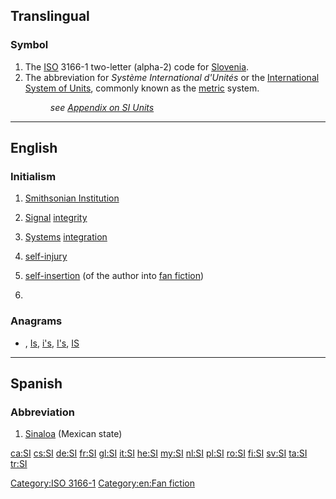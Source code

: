 {{also|Appendix:Variations of “si”}}
==Translingual==

===Symbol===
{{head|mul|symbol}}
# The [[ISO]] 3166-1 two-letter (alpha-2) code for [[Slovenia]].
# The abbreviation for ''Système International d'Unités'' or the [[International System of Units]], commonly known as the [[metric]] system.
#: ''see [[Appendix:SI_units|Appendix on SI Units]]''

[[Category:ISO 3166-1]]

----

==English==
{{wikipedia}}

===Initialism===
{{rfc-header|Initialism}}
{{head|en|initialism}}

# [[w:Smithsonian Institution|Smithsonian Institution]]
# {{lb|en|electronics}} [[signal|Signal]] [[integrity]]
# {{lb|en|technology}} [[system|Systems]] [[integration]]
# [[self-injury]]
# {{lb|en|fandom slang}} [[self-insertion]] (of the author into [[fan fiction]])
# {{initialism of|supporting information|lang=en}}

===Anagrams===
* {{l|en|is}} , [[Is#English|Is]], [[i's#English|i's]], [[I's#English|I's]], [[IS#English|IS]]

[[Category:en:Fan fiction]]

----

==Spanish==

===Abbreviation===
{{rfc-header|Abbreviation}}
{{head|es|abbreviation}}

# [[Sinaloa]] (Mexican state)

[[ca:SI]]
[[cs:SI]]
[[de:SI]]
[[fr:SI]]
[[gl:SI]]
[[it:SI]]
[[he:SI]]
[[my:SI]]
[[nl:SI]]
[[pl:SI]]
[[ro:SI]]
[[fi:SI]]
[[sv:SI]]
[[ta:SI]]
[[tr:SI]]